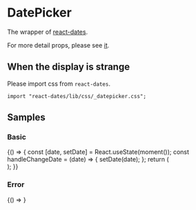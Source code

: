 
<Meta title="Components/Inputs/DatePicker" component={DatePicker} />

# DatePicker

The wrapper of [react-dates](https://github.com/airbnb/react-dates).

For more detail props, please see [it](https://github.com/airbnb/react-dates#singledatepicker).

<ArgsTable of={DatePicker} />

## When the display is strange

Please import css from `react-dates`.

```tsx
import "react-dates/lib/css/_datepicker.css";
```

## Samples

### Basic

<Canvas>
  <Story name="Basic">
    {() => {
      const [date, setDate] = React.useState(moment());
      const handleChangeDate = (date) => {
        setDate(date);
      };
      return (
        <div style={{ height: "400px" }}>
          <DatePicker date={date} onDateChange={handleChangeDate} />
        </div>
      );
    }}
  </Story>
</Canvas>

### Error

<Canvas>
  <Story name="Error">
    {() => <DatePicker date={moment()} error={true} />}
  </Story>
</Canvas>
